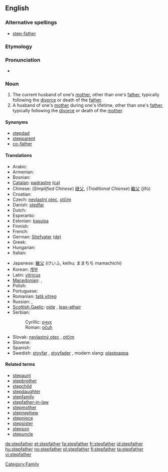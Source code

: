 ==English==

===Alternative spellings===
* [[step-father]]

===Etymology===
{{prefix|step|father}}

===Pronunciation===
* {{hyphenation|step|fa|ther}}

===Noun===
{{en-noun}}

# The current husband of one's [[mother]], other than one's [[father]], typically following the [[divorce]] or death of the [[father]].
# A husband of one's [[mother]] during one's lifetime, other than one's [[father]], typically following the [[divorce]] or death of the [[mother]].

====Synonyms====
* [[stepdad]]
* [[stepparent]]
* [[co-father]]

====Translations====
{{trans-top|husband of one's mother, other than one's father}}
* Arabic: {{Arab|[[زوج الام]]}}
* Armenian: {{t-|hy|խորթ հայր|tr=xort' hayr|sc=Armn|xs=Armenian}}
* Bosnian: {{t-|bs|očuh|m}}
* [[Catalan]]: [[padrastre]] {{m}} [[:ca:padrastre|(ca)]]
* Chinese: (''Simplified Chinese'') [[继父]], (''Traditional Chiense'') [[繼父]] (jìfù)
* Croatian: {{t+|hr|očuh|m|alt=ȍčūh}}
* Czech: [[nevlastní otec]], [[otčím]] {{m}}
* Danish: [[stedfar]] {{c}}
* Dutch: {{t+|nl|stiefvader|m}}
* Esperanto: {{t-|eo|duonpatro|xs=Esperanto}}
* Estonian: [[kasuisa]]
* Finnish: {{t+|fi|isäpuoli}}
* French: {{t+|fr|beau-père|m}}
* German: [[Stiefvater]] {{m}} [[:de:Stiefvater|(de)]]
* Greek: {{t+|el|πατριός|m|tr=patriós|sc=Grek}}
* Hungarian: {{t+|hu|mostohaapa}}
* Italian: {{t+|it|patrigno|m}}
{{trans-mid}}
* Japanese: [[継父]] (けいふ, keihu; ままちち mamachichi)
* Korean: [[계부]]
* Latin: [[vitricus]] {{m}}
* [[Macedonian]]: {{t|mk|очув|m|tr=óčuv|sc=Cyrl|xs=Macedonian}},  {{t|mk|потатко|m|tr=pótatko|sc=Cyrl|xs=Macedonian}}
* Polish: {{t+|pl|ojczym|m}}
* Portuguese: {{t+|pt|padrasto|m}}
* Romanian: [[tată vitreg]] {{m}}
* Russian: {{t+|ru|отчим|tr=otchim|sc=Cyrl}},  {{t|ru|приёмный отец|m|tr=prijómnyj otets|sc=Cyrl}}
* [[Scottish Gaelic]]: [[oide]] {{m}}, [[leas-athair]] {{m}}
* Serbian:
*: Cyrillic: [[очух]] {{m}}
*: Roman: [[očuh]] {{m}}
* Slovak: [[nevlastný otec]] {{m}}, [[otčim]] {{m}}
* Slovene: {{t+|sl|očim|m}}
* Spanish: {{t+|es|padrastro|m}}
* Swedish: [[styvfar]] {{c}}, [[styvfader]] {{c}}, modern slang: [[plastpappa]] {{c}}
{{trans-bottom}}

====Related terms====
* [[stepaunt]]
* [[stepbrother]]
* [[stepchild]]
* [[stepdaughter]]
* [[stepfamily]]
* [[stepfather-in-law]]
* [[stepmother]]
* [[stepnephew]]
* [[stepniece]]
* [[stepsister]]
* [[stepson]]
* [[stepuncle]]

[[Category:Family]]

[[de:stepfather]]
[[et:stepfather]]
[[fa:stepfather]]
[[fr:stepfather]]
[[id:stepfather]]
[[hu:stepfather]]
[[no:stepfather]]
[[pl:stepfather]]
[[fi:stepfather]]
[[ta:stepfather]]
[[vi:stepfather]]